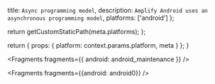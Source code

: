 
  title: `Async programming model`,
  description: `Amplify Android uses an asynchronous programming model`,
  platforms: ['android']
};

  return getCustomStaticPath(meta.platforms);
};

  return {
    props: {
      platform: context.params.platform,
      meta
    }
  };
}



<Fragments fragments={{ android: android_maintenance }} />


<Fragments fragments={{android: android0}} />
